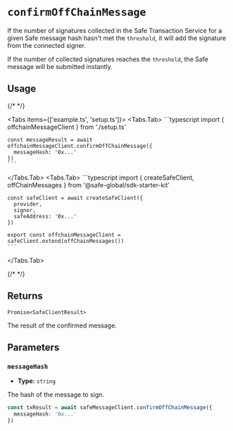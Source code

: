 
# `confirmOffChainMessage`

If the number of signatures collected in the Safe Transaction Service for a given Safe message hash hasn't met the `threshold`, it will add the signature from the connected signer.

If the number of collected signatures reaches the `threshold`, the Safe message will be submitted instantly.

## Usage

{/* <!-- vale off --> */}

<Tabs items={['example.ts', 'setup.ts']}>
  <Tabs.Tab>
    ```typescript
    import { offchainMessageClient } from './setup.ts'
    
    const messageResult = await offchainMessageClient.confirmOffChainMessage({ 
      messageHash: '0x...'
    })
    ```
  </Tabs.Tab>
  <Tabs.Tab>
    ```typescript
    import { createSafeClient, offChainMessages } from '@safe-global/sdk-starter-kit'

    const safeClient = await createSafeClient({
      provider,
      signer,
      safeAddress: '0x...'
    })

    export const offchainMessageClient = safeClient.extend(offChainMessages())
    ```
</Tabs.Tab>
</Tabs>

{/* <!-- vale on --> */}

## Returns

`Promise<SafeClientResult>`

The result of the confirmed message.

## Parameters

### `messageHash`

- **Type:** `string`

The hash of the message to sign.

```typescript focus=2
const txResult = await safeMessageClient.confirmOffChainMessage({
  messageHash: '0x...'
})
```
